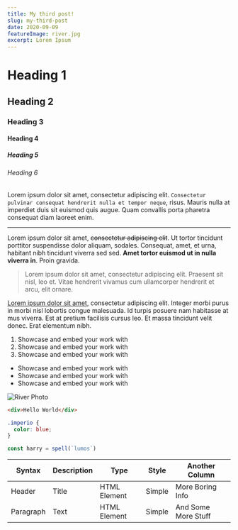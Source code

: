 ```yaml
---
title: My third post!
slug: my-third-post
date: 2020-09-09
featureImage: river.jpg
excerpt: Lorem Ipsum
---
```


# Heading 1

## Heading 2

### Heading 3

#### Heading 4

##### Heading 5

###### Heading 6

Lorem ipsum dolor sit amet, consectetur adipiscing elit. `Consectetur pulvinar consequat hendrerit nulla et tempor neque`, risus. Mauris nulla at imperdiet duis sit euismod quis augue. Quam convallis porta pharetra consequat diam laoreet enim.

---

Lorem ipsum dolor sit amet, ~~consectetur adipiscing elit~~. Ut tortor tincidunt porttitor suspendisse dolor aliquam, sodales. Consequat, amet, et urna, habitant nibh tincidunt viverra sed sed. **Amet tortor euismod ut in nulla viverra in**. Proin gravida.

> Lorem ipsum dolor sit amet, consectetur adipiscing elit. Praesent sit nisl, leo et. Vitae hendrerit vivamus cum ullamcorper hendrerit et arcu, elit ornare.

[Lorem ipsum dolor sit amet](https://www.google.com/), consectetur adipiscing elit. Integer morbi purus in morbi nisl lobortis congue malesuada. Id turpis posuere nam habitasse at mus viverra. Est at pretium facilisis cursus leo. Et massa tincidunt velit donec. Erat elementum nibh.

1. Showcase and embed your work with
2. Showcase and embed your work with
3. Showcase and embed your work with

- Showcase and embed your work with
- Showcase and embed your work with
- Showcase and embed your work with

![River Photo](river.jpg)

```html
<div>Hello World</div>
```

```css
.imperio {
  color: blue;
}
```

```js
const harry = spell(`lumos`)
```

| Syntax    | Description | Type         | Style  | Another Column      |
| --------- | ----------- | ------------ | ------ | ------------------- |
| Header    | Title       | HTML Element | Simple | More Boring Info    |
| Paragraph | Text        | HTML Element | Simple | And Some More Stuff |
